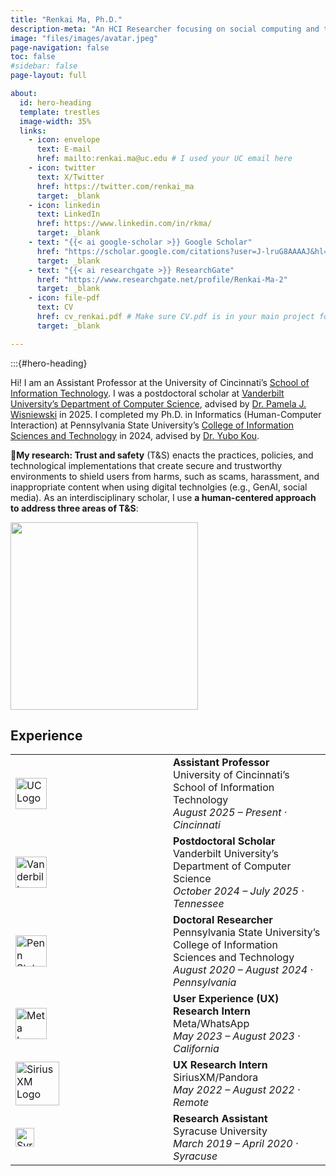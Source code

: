 ```yaml
---
title: "Renkai Ma, Ph.D."
description-meta: "An HCI Researcher focusing on social computing and trust & safety"
image: "files/images/avatar.jpeg"
page-navigation: false
toc: false
#sidebar: false
page-layout: full

about:
  id: hero-heading
  template: trestles
  image-width: 35%
  links:
    - icon: envelope
      text: E-mail
      href: mailto:renkai.ma@uc.edu # I used your UC email here
    - icon: twitter
      text: X/Twitter
      href: https://twitter.com/renkai_ma
      target: _blank
    - icon: linkedin
      text: LinkedIn
      href: https://www.linkedin.com/in/rkma/
      target: _blank
    - text: "{{< ai google-scholar >}} Google Scholar"
      href: "https://scholar.google.com/citations?user=J-lruG8AAAAJ&hl=en&oi=ao"
      target: _blank
    - text: "{{< ai researchgate >}} ResearchGate"
      href: "https://www.researchgate.net/profile/Renkai-Ma-2"
      target: _blank
    - icon: file-pdf
      text: CV
      href: cv_renkai.pdf # Make sure CV.pdf is in your main project folder
      target: _blank

---
```


:::{#hero-heading}

Hi! I am an Assistant Professor at the University of Cincinnati's [School of Information Technology](https://cech.uc.edu/schools/it.html). I was a postdoctoral scholar at [Vanderbilt University's Department of Computer Science](https://engineering.vanderbilt.edu/departments/computer-science/), advised by [Dr. Pamela J. Wisniewski](https://scholar.google.com/citations?user=3JZB10QAAAAJ&hl=en) in 2025. I completed my Ph.D. in Informatics (Human-Computer Interaction) at Pennsylvania State University's [College of Information Sciences and Technology](https://ist.psu.edu/) in 2024, advised by [Dr. Yubo Kou](https://scholar.google.com/citations?user=mCz8znkAAAAJ&hl=en).

**🔬My research: Trust and safety** (T&S) enacts the practices, policies, and technological implementations that create secure and trustworthy environments to shield users from harms, such as scams, harassment, and inappropriate content when using digital technolgies (e.g., GenAI, social media). As an interdisciplinary scholar, I use **a human-centered approach to address three areas of T&S**:

![](files/images/myresearchmaps.png){fig-align="center" width="300px"}

## Experience

::: {.table .experience-table tbl-colwidths="[8, 92]"}
| | |
| :-- | :-- |
| ![UC Logo](files/images/UC.svg){width=50px} | **Assistant Professor**<br>University of Cincinnati's School of Information Technology<br>*August 2025 – Present · Cincinnati* |
| ![Vanderbilt Logo](files/images/Metallic.svg){width=50px} | **Postdoctoral Scholar**<br>Vanderbilt University's Department of Computer Science<br>*October 2024 – July 2025 · Tennessee* |
| ![Penn State Logo](files/images/penn-state-university-2.svg){width=50px} | **Doctoral Researcher**<br>Pennsylvania State University's College of Information Sciences and Technology<br>*August 2020 – August 2024 · Pennsylvania* |
| ![Meta Logo](files/images/meta-1.svg){width=50px} | **User Experience (UX) Research Intern**<br>Meta/WhatsApp<br>*May 2023 – August 2023 · California* |
| ![SiriusXM Logo](files/images/SIRI_BIG.svg){width=70px} | **UX Research Intern**<br>SiriusXM/Pandora<br>*May 2022 – August 2022 · Remote* |
| ![Syracuse University Logo](files/images/Syracuse_Orange_logo.svg){width=30px} | **Research Assistant**<br>Syracuse University<br>*March 2019 – April 2020 · Syracuse* |
:::

